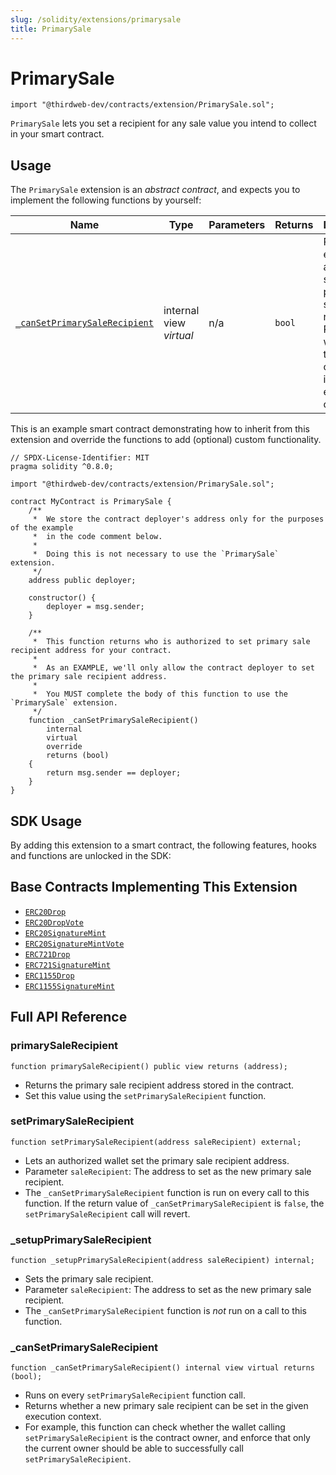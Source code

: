```yaml
---
slug: /solidity/extensions/primarysale
title: PrimarySale
---
```



# PrimarySale

```solidity
import "@thirdweb-dev/contracts/extension/PrimarySale.sol";
```

`PrimarySale` lets you set a recipient for any sale value you intend to collect in your smart contract.

<ViewContractCodeButton
  link="https://github.com/thirdweb-dev/contracts/blob/main/contracts/extension/PrimarySale.sol"
  name="PrimarySale"
/>

## Usage

The `PrimarySale` extension is an _abstract contract_, and expects you to implement the following functions by yourself:

| Name                                                                                                      | Type                    | Parameters | Returns | Description                                                                                                                     |
| --------------------------------------------------------------------------------------------------------- | ----------------------- | ---------- | ------- | ------------------------------------------------------------------------------------------------------------------------------- |
| [`_canSetPrimarySaleRecipient`](/solidity/extension-contracts/primarysale#_cansetprimarysalerecipient) | internal view _virtual_ | n/a        | `bool`  | Runs on every attempt to set a new primary sale recipient. Returns whether this info can be set in the given execution context. |

This is an example smart contract demonstrating how to inherit from this extension and override the functions to add (optional) custom functionality. 

```solidity
// SPDX-License-Identifier: MIT
pragma solidity ^0.8.0;

import "@thirdweb-dev/contracts/extension/PrimarySale.sol";

contract MyContract is PrimarySale {
    /**
     *  We store the contract deployer's address only for the purposes of the example
     *  in the code comment below.
     *
     *  Doing this is not necessary to use the `PrimarySale` extension.
     */
    address public deployer;

    constructor() {
        deployer = msg.sender;
    }

    /**
     *  This function returns who is authorized to set primary sale recipient address for your contract.
     *
     *  As an EXAMPLE, we'll only allow the contract deployer to set the primary sale recipient address.
     *
     *  You MUST complete the body of this function to use the `PrimarySale` extension.
     */
    function _canSetPrimarySaleRecipient()
        internal
        virtual
        override
        returns (bool)
    {
        return msg.sender == deployer;
    }
}
```

## SDK Usage

By adding this extension to a smart contract, the following features, hooks and functions are unlocked in the SDK:

<div className="row" style={{ marginBottom: 12 }}>
  <div className="col col--3" style={{ padding: 8 }}>
    <QuickstartCard
      name="React"
      link="/react/react.useprimarysalerecipient"
      image="/assets/languages/react.png"
    />
  </div>
  <div className="col col--3" style={{ padding: 8 }}>
    <QuickstartCard
      name="TypeScript"
      link="/typescript/sdk.contractprimarysale"
      image="/assets/languages/typescript.png"
    />
  </div>
  <div className="col col--3" style={{ padding: 8 }}>
    <QuickstartCard
      name="Python"
      link="/python/contract-sales"
      image="/assets/languages/python.png"
    />
  </div>
</div>

## Base Contracts Implementing This Extension

- [`ERC20Drop`](/solidity/base-contracts/erc20drop)
- [`ERC20DropVote`](/solidity/base-contracts/erc20dropvote)
- [`ERC20SignatureMint`](/solidity/base-contracts/erc20signaturemint)
- [`ERC20SignatureMintVote`](/solidity/base-contracts/erc20signaturemintvote)
- [`ERC721Drop`](/solidity/base-contracts/erc721drop)
- [`ERC721SignatureMint`](/solidity/base-contracts/erc721signaturemint)
- [`ERC1155Drop`](/solidity/base-contracts/erc1155drop)
- [`ERC1155SignatureMint`](/solidity/base-contracts/erc1155signaturemint)

## Full API Reference

### primarySaleRecipient

```solidity
function primarySaleRecipient() public view returns (address);
```

- Returns the primary sale recipient address stored in the contract.
- Set this value using the `setPrimarySaleRecipient` function.

### setPrimarySaleRecipient

```solidity
function setPrimarySaleRecipient(address saleRecipient) external;
```

- Lets an authorized wallet set the primary sale recipient address.
- Parameter `saleRecipient`: The address to set as the new primary sale recipient.
- The `_canSetPrimarySaleRecipient` function is run on every call to this function. If the return value of `_canSetPrimarySaleRecipient` is `false`, the `setPrimarySaleRecipient` call will revert.

### \_setupPrimarySaleRecipient

```solidity
function _setupPrimarySaleRecipient(address saleRecipient) internal;
```

- Sets the primary sale recipient.
- Parameter `saleRecipient`: The address to set as the new primary sale recipient.
- The `_canSetPrimarySaleRecipient` function is _not_ run on a call to this function.

### \_canSetPrimarySaleRecipient

```solidity
function _canSetPrimarySaleRecipient() internal view virtual returns (bool);
```

- Runs on every `setPrimarySaleRecipient` function call.
- Returns whether a new primary sale recipient can be set in the given execution context.
- For example, this function can check whether the wallet calling `setPrimarySaleRecipient` is the contract owner, and enforce that only the current owner should be able to successfully call `setPrimarySaleRecipient`.
